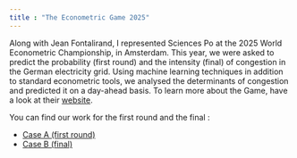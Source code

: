 ```yaml
---
title : "The Econometric Game 2025"
---
```


Along with Jean Fontalirand, I represented Sciences Po at the 2025 World Econometric Championship, in Amsterdam. This year, we were asked to predict the probability (first round) and the intensity (final) of congestion in the German electricity grid. Using machine learning techniques in addition to standard econometric tools, we analysed the determinants of congestion and predicted it on a day-ahead basis. To learn more about the Game, have a look at their [website]().

You can find our work for the first round and the final :

- [Case A (first round)](Case_A.pdf)
- [Case B (final)](Case_B.pdf)